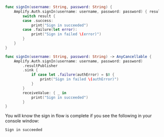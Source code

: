 <BlockSwitcher>

<Block name="Listener (iOS 11+)">

```swift
func signIn(username: String, password: String) {
    Amplify.Auth.signIn(username: username, password: password) { result in
        switch result {
        case .success:
            print("Sign in succeeded")
        case .failure(let error):
            print("Sign in failed \(error)")
        }
    }
}
```

</Block>

<Block name="Combine (iOS 13+)">

```swift
func signIn(username: String, password: String) -> AnyCancellable {
    Amplify.Auth.signIn(username: username, password: password)
        .resultPublisher
        .sink {
            if case let .failure(authError) = $0 {
                print("Sign in failed \(authError)")
            }
        }
        receiveValue: { _ in
            print("Sign in succeeded")
        }
}
```

</Block>

</BlockSwitcher>

You will know the sign in flow is complete if you see the following in your console window:

```console
Sign in succeeded
```
